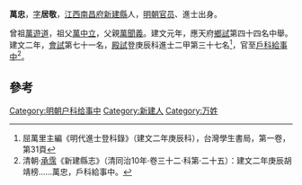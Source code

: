 '''萬忠'''，[[表字|字]]'''居敬'''，[[江西|江西]][[南昌府|南昌府]][[新建縣|新建縣]]人，[[明朝官员|明朝官员]]、進士出身。

曾祖[[萬遊道|萬遊道]]，祖父[[萬中立|萬中立]]，父親[[萬聞義|萬聞義]]。建文元年，應天府[[鄉試|鄉試]]第四十四名中舉。建文二年，[[會試|會試]]第七十一名，[[殿試|殿試]]登庚辰科進士二甲第三十七名<ref>屈萬里主編《明代進士登科錄》（建文二年庚辰科），台灣學生書局，第一卷，第31頁</ref>，官至[[戶科給事中|戶科給事中]]<ref>清朝·[[承霈|承霈]]《新建縣志》（清同治10年·卷三十二·科第·二十五）：建文二年庚辰胡靖榜……萬忠，戶科給事中。</ref>。

==參考==
{{reflist}}

{{建文二年庚辰科殿試金榜}}
{{明朝官员小作品}}
[[Category:明朝户科给事中|Category:明朝户科给事中]]
[[Category:新建人|Category:新建人]]
[[Category:万姓|Category:万姓]]
